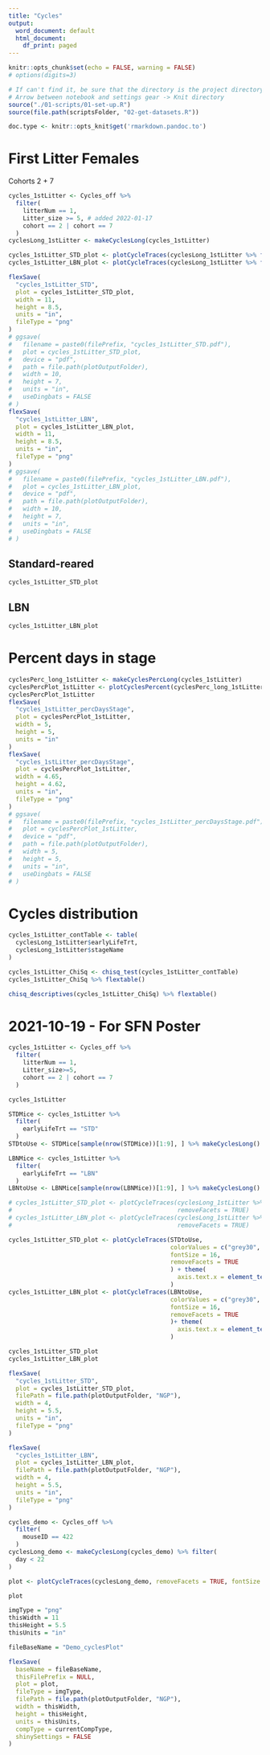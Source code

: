 ```yaml
---
title: "Cycles"
output:
  word_document: default
  html_document:
    df_print: paged
---
```


```r
knitr::opts_chunk$set(echo = FALSE, warning = FALSE)
# options(digits=3)
```

```r
# If can't find it, be sure that the directory is the project directory
# Arrow between notebook and settings gear -> Knit directory
source("./01-scripts/01-set-up.R")
source(file.path(scriptsFolder, "02-get-datasets.R"))

```

```r
doc.type <- knitr::opts_knit$get('rmarkdown.pandoc.to')
```

# First Litter Females

Cohorts 2 + 7

```r
cycles_1stLitter <- Cycles_off %>%
  filter(
    litterNum == 1,
    Litter_size >= 5, # added 2022-01-17
    cohort == 2 | cohort == 7
  )
cyclesLong_1stLitter <- makeCyclesLong(cycles_1stLitter)

cycles_1stLitter_STD_plot <- plotCycleTraces(cyclesLong_1stLitter %>% filter(earlyLifeTrt == "STD"))
cycles_1stLitter_LBN_plot <- plotCycleTraces(cyclesLong_1stLitter %>% filter(earlyLifeTrt == "LBN"))

flexSave(
  "cycles_1stLitter_STD",
  plot = cycles_1stLitter_STD_plot,
  width = 11,
  height = 8.5,
  units = "in",
  fileType = "png"
)
# ggsave(
#   filename = paste0(filePrefix, "cycles_1stLitter_STD.pdf"),
#   plot = cycles_1stLitter_STD_plot,
#   device = "pdf",
#   path = file.path(plotOutputFolder),
#   width = 10,
#   height = 7,
#   units = "in",
#   useDingbats = FALSE
# )
flexSave(
  "cycles_1stLitter_LBN",
  plot = cycles_1stLitter_LBN_plot,
  width = 11,
  height = 8.5,
  units = "in",
  fileType = "png"
)
# ggsave(
#   filename = paste0(filePrefix, "cycles_1stLitter_LBN.pdf"),
#   plot = cycles_1stLitter_LBN_plot,
#   device = "pdf",
#   path = file.path(plotOutputFolder),
#   width = 10,
#   height = 7,
#   units = "in",
#   useDingbats = FALSE
# )

```
## Standard-reared
```r
cycles_1stLitter_STD_plot
```

## LBN
```r
cycles_1stLitter_LBN_plot
```

# Percent days in stage
```r
cyclesPerc_long_1stLitter <- makeCyclesPercLong(cycles_1stLitter)
cyclesPercPlot_1stLitter <- plotCyclesPercent(cyclesPerc_long_1stLitter, fontSize = 16, dotSize = 2.5)
cyclesPercPlot_1stLitter
flexSave(
  "cycles_1stLitter_percDaysStage",
  plot = cyclesPercPlot_1stLitter,
  width = 5,
  height = 5,
  units = "in"
)
flexSave(
  "cycles_1stLitter_percDaysStage",
  plot = cyclesPercPlot_1stLitter,
  width = 4.65,
  height = 4.62,
  units = "in",
  fileType = "png"
)
# ggsave(
#   filename = paste0(filePrefix, "cycles_1stLitter_percDaysStage.pdf"),
#   plot = cyclesPercPlot_1stLitter,
#   device = "pdf",
#   path = file.path(plotOutputFolder),
#   width = 5,
#   height = 5,
#   units = "in",
#   useDingbats = FALSE
# )
```

# Cycles distribution
```r
cycles_1stLitter_contTable <- table(
  cyclesLong_1stLitter$earlyLifeTrt,
  cyclesLong_1stLitter$stageName
)

cycles_1stLitter_ChiSq <- chisq_test(cycles_1stLitter_contTable)
cycles_1stLitter_ChiSq %>% flextable()

chisq_descriptives(cycles_1stLitter_ChiSq) %>% flextable()
```


# 2021-10-19 - For SFN Poster
```r
cycles_1stLitter <- Cycles_off %>%
  filter(
    litterNum == 1,
    Litter_size>=5,
    cohort == 2 | cohort == 7
  )

cycles_1stLitter

STDMice <- cycles_1stLitter %>%
  filter(
    earlyLifeTrt == "STD"
  )
STDtoUse <- STDMice[sample(nrow(STDMice))[1:9], ] %>% makeCyclesLong()

LBNMice <- cycles_1stLitter %>%
  filter(
    earlyLifeTrt == "LBN"
  )
LBNtoUse <- LBNMice[sample(nrow(LBNMice))[1:9], ] %>% makeCyclesLong()

# cycles_1stLitter_STD_plot <- plotCycleTraces(cyclesLong_1stLitter %>% filter(earlyLifeTrt == "STD"), 
#                                              removeFacets = TRUE)
# cycles_1stLitter_LBN_plot <- plotCycleTraces(cyclesLong_1stLitter %>% filter(earlyLifeTrt == "LBN"),
#                                              removeFacets = TRUE)

cycles_1stLitter_STD_plot <- plotCycleTraces(STDtoUse, 
                                             colorValues = c("grey30", "cyan4"),
                                             fontSize = 16,
                                             removeFacets = TRUE
                                             ) + theme(
                                               axis.text.x = element_text(size = 14)
                                             ) 
cycles_1stLitter_LBN_plot <- plotCycleTraces(LBNtoUse,
                                             colorValues = c("grey30", "cyan4"),
                                             fontSize = 16,
                                             removeFacets = TRUE
                                             )+ theme(
                                               axis.text.x = element_text(size = 14)
                                             )

cycles_1stLitter_STD_plot
cycles_1stLitter_LBN_plot

flexSave(
  "cycles_1stLitter_STD",
  plot = cycles_1stLitter_STD_plot,
  filePath = file.path(plotOutputFolder, "NGP"),
  width = 4,
  height = 5.5,
  units = "in",
  fileType = "png"
)

flexSave(
  "cycles_1stLitter_LBN",
  plot = cycles_1stLitter_LBN_plot,
  filePath = file.path(plotOutputFolder, "NGP"),
  width = 4,
  height = 5.5,
  units = "in",
  fileType = "png"
)
```

```r
cycles_demo <- Cycles_off %>%
  filter(
    mouseID == 422
  )
cyclesLong_demo <- makeCyclesLong(cycles_demo) %>% filter(
  day < 22
)

plot <- plotCycleTraces(cyclesLong_demo, removeFacets = TRUE, fontSize = 16)

plot

imgType = "png"
thisWidth = 11
thisHeight = 5.5
thisUnits = "in"

fileBaseName = "Demo_cyclesPlot"

flexSave(
  baseName = fileBaseName,
  thisFilePrefix = NULL,
  plot = plot,
  fileType = imgType,
  filePath = file.path(plotOutputFolder, "NGP"),
  width = thisWidth,
  height = thisHeight,
  units = thisUnits,
  compType = currentCompType,
  shinySettings = FALSE
)
```

